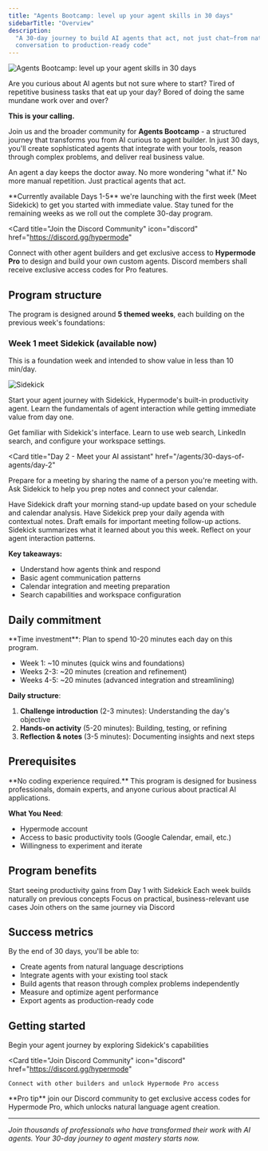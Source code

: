 ```yaml
---
title: "Agents Bootcamp: level up your agent skills in 30 days"
sidebarTitle: "Overview"
description:
  "A 30-day journey to build AI agents that act, not just chat—from natural
  conversation to production-ready code"
---
```


![Agents Bootcamp: level up your agent skills in 30 days](/images/agents/30-days-of-agents/thirty_days_splash.png)

Are you curious about AI agents but not sure where to start? Tired of repetitive
business tasks that eat up your day? Bored of doing the same mundane work over
and over?

**This is your calling.**

Join us and the broader community for **Agents Bootcamp** - a structured journey
that transforms you from AI curious to agent builder. In just 30 days, you'll
create sophisticated agents that integrate with your tools, reason through
complex problems, and deliver real business value.

An agent a day keeps the doctor away. No more wondering "what if." No more
manual repetition. Just practical agents that act.

<Note>
  **Currently available Days 1-5** we're launching with the first week (Meet
  Sidekick) to get you started with immediate value. Stay tuned for the
  remaining weeks as we roll out the complete 30-day program.
</Note>

<Card
  title="Join the Discord Community"
  icon="discord"
  href="https://discord.gg/hypermode"
>
  Connect with other agent builders and get exclusive access to **Hypermode
  Pro** to design and build your own custom agents. Discord members shall
  receive exclusive access codes for Pro features.
</Card>

## Program structure

The program is designed around **5 themed weeks**, each building on the previous
week's foundations:

### Week 1 meet Sidekick (available now)

This is a foundation week and intended to show value in less than 10 min/day.

![Sidekick](/images/agents/30-days-of-agents/sidekick-about.png)

Start your agent journey with Sidekick, Hypermode's built-in productivity agent.
Learn the fundamentals of agent interaction while getting immediate value from
day one.

<CardGroup cols={2}>
  <Card
    title="Day 1 - Introduction to Sidekick"
    href="/agents/30-days-of-agents/day-1"
  >
    Get familiar with Sidekick's interface. Learn to use web search, LinkedIn search, and configure your workspace settings.
  </Card>

<Card
  title="Day 2 - Meet your AI assistant"
  href="/agents/30-days-of-agents/day-2"
>
  Prepare for a meeting by sharing the name of a person you're meeting with. Ask
  Sidekick to help you prep notes and connect your calendar.
</Card>

<Card title="Day 3 - Connect & update" href="/agents/30-days-of-agents/day-3">
  Have Sidekick draft your morning stand-up update based on your schedule and
  calendar analysis.
</Card>

<Card title="Day 4 - Daily agenda prep" href="/agents/30-days-of-agents/day-4">
  Have Sidekick prep your daily agenda with contextual notes. Draft emails for
  important meeting follow-up actions.
</Card>

  <Card title="Day 5 - Reflection Friday" href="/agents/30-days-of-agents/day-5">
    Sidekick summarizes what it learned about you this week. Reflect on your
    agent interaction patterns.
  </Card>
</CardGroup>

**Key takeaways:**

- Understand how agents think and respond
- Basic agent communication patterns
- Calendar integration and meeting preparation
- Search capabilities and workspace configuration

## Daily commitment

<Info>
**Time investment**: Plan to spend 10-20 minutes each day on this program.

- Week 1: ~10 minutes (quick wins and foundations)
- Weeks 2-3: ~20 minutes (creation and refinement)
- Weeks 4-5: ~20 minutes (advanced integration and streamlining)

</Info>

**Daily structure**:

1. **Challenge introduction** (2-3 minutes): Understanding the day's objective
2. **Hands-on activity** (5-20 minutes): Building, testing, or refining
3. **Reflection & notes** (3-5 minutes): Documenting insights and next steps

## Prerequisites

<Warning>
  **No coding experience required.** This program is designed for business
  professionals, domain experts, and anyone curious about practical AI
  applications.
</Warning>

**What You Need**:

- Hypermode account
- Access to basic productivity tools (Google Calendar, email, etc.)
- Willingness to experiment and iterate

## Program benefits

<CardGroup cols={2}>
  <Card title="Immediate value" icon="bolt">
    Start seeing productivity gains from Day 1 with Sidekick
  </Card>

<Card title="Progressive learning" icon="stairs">
  Each week builds naturally on previous concepts
</Card>

<Card title="Real-world application" icon="building">
  Focus on practical, business-relevant use cases
</Card>

  <Card title="Community support" icon="users">
    Join others on the same journey via Discord
  </Card>
</CardGroup>

## Success metrics

By the end of 30 days, you'll be able to:

- Create agents from natural language descriptions
- Integrate agents with your existing tool stack
- Build agents that reason through complex problems independently
- Measure and optimize agent performance
- Export agents as production-ready code

## Getting started

<CardGroup cols={2}>
  <Card
    title="Start Day 1: Introduction to Sidekick"
    icon="play"
    href="/agents/30-days-of-agents/day-1"
  >
    Begin your agent journey by exploring Sidekick's capabilities
  </Card>

  <Card
    title="Join Discord Community"
    icon="discord"
    href="https://discord.gg/hypermode"
  >
    Connect with other builders and unlock Hypermode Pro access
  </Card>
</CardGroup>

<Tip>
  **Pro tip** join our Discord community to get exclusive access codes for
  Hypermode Pro, which unlocks natural language agent creation.
</Tip>

---

_Join thousands of professionals who have transformed their work with AI agents.
Your 30-day journey to agent mastery starts now._
